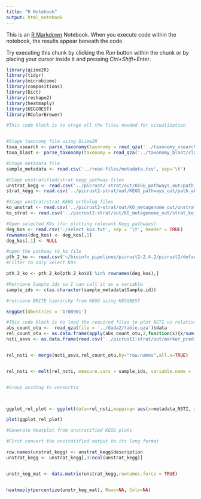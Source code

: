 ```yaml
---
title: "R Notebook"
output: html_notebook
---
```


This is an [R Markdown](http://rmarkdown.rstudio.com) Notebook. When you execute code within the notebook, the results appear beneath the code. 

Try executing this chunk by clicking the *Run* button within the chunk or by placing your cursor inside it and pressing *Ctrl+Shift+Enter*. 

```r
library(qiime2R)
library(tidyr)
library(microbiome)
library(compositions)
library(Dict)
library(reshape2)
library(heatmaply)
library(KEGGREST)
library(RColorBrewer)
```

```r

#This code block is to stage all the files needed for visualization


#Stage taxonomy file using Qiime2R
taxa_vsearch <- parse_taxonomy(taxonomy = read_qza('../taxonomy_vsearch/classification.qza')$data)
taxa_blast <- parse_taxonomy(taxonomy = read_qza('../taxonomy_blast/classification-blast.qza')$data)

#Stage metadata file
sample_metadata <- read.csv('../read-files/metadata.tsv', sep='\t')

#Stage unstratified/strat kegg pathway files
unstrat_kegg <- read.csv('../picrust2-strat/out/KEGG_pathways_out/path_abun_unstrat.tsv', sep = '\t')
strat_kegg <- read.csv('../picrust2-strat/out/KEGG_pathways_out/path_abun_strat.tsv', sep = '\t')

#Stage unstrat/strat KEGG ortholog files 
ko_unstrat <- read.csv('../picrust2-strat/out/KO_metagenome_out/unstrat_ko_metagenome.tsv', sep = '\t')
ko_strat <- read.csv('../picrust2-strat/out/KO_metagenome_out/strat_ko_metagenome.tsv', sep = '\t')

#Open selected KOs (for plotting relevant Kegg pathways)
deg_kos <- read.csv('./select_kos.txt', sep = '\t', header = TRUE)
rownames(deg_kos) <- deg_kos[,1]
deg_kos[,1] <- NULL

#open the pathway to ko file
pth_2_ko <- read.csv('~/bioinfo_pipelines/picrust2-2.4.2/picrust2/default_files/pathway_mapfiles/KEGG_pathways_to_KO.tsv', header =FALSE, sep='\t')
#Filter to only Select KOs

pth_2_ko <- pth_2_ko[pth_2_ko$V1 %in% rownames(deg_kos),]

#Retrieve Sample ids so I can call it as a variable 
sample_ids <- c(as.character(sample_metadata$Sample.id))

#retrieve BRITE hierarchy from KEGG using KEGGREST

keggGet(dbentries = 'br08901')

```


```r

#This code block is to load the required files to plot NSTI vs relative abundance
abs_count_otu <-  read_qza(file = '../dada2/table.qza')$data
rel_count_otu <- as.data.frame(apply(abs_count_otu,2,function(x){x/sum(x)}))
nsti_asvs <- as.data.frame(read.csv('../picrust2-strat/out/marker_predicted_and_nsti.tsv.gz', sep='\t', row.names = 1))


rel_nsti <- merge(nsti_asvs,rel_count_otu,by="row.names",all.x=TRUE)


rel_nsti <- melt(rel_nsti, measure.vars = sample_ids, variable.name = 'sample.id', value.name = 'rel.abundance')


#Group accding to consortia



ggplot_rel_plot <- ggplot(data=rel_nsti,mapping= aes(x=metadata_NSTI, y=rel.abundance, color=sample.id)) + geom_point()

plot(ggplot_rel_plot)
```



```r
#Generate Heatplot from unstratified KEGG plots

#First convert the unstratified output to its long format

row.names(unstrat_kegg) <- unstrat_kegg$description
unstrat_kegg <- unstrat_kegg[,3:ncol(unstrat_kegg)]


unstr_keg_mat <- data.matrix(unstrat_kegg,rownames.force = TRUE)


heatmaply(percentize(unstr_keg_mat), Rowv=NA, Colv=NA)


```